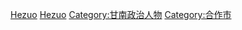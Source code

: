 [[Category:县级市市委书记|Hezuo]]
[[Category:中国共产党甘肃省县级组织领导人|Hezuo]]
[[Category:甘南政治人物|Category:甘南政治人物]]
[[Category:合作市|Category:合作市]]